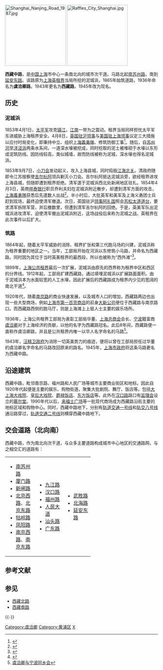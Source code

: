 {{Infobox China Road
|中文道路名称 = 西藏中路
|路牌类型=Shanghai
|走向1 = 北
|走向2 = 南
|走向1(E) = N
|道路英文名 = Xizang Rd.(M)
|走向2(E) = S
|图片 = File:Central_Xizang_Road.jpg
|图片说明 = 西藏中路和[[延安东路_(上海)|延安东路]]口
|道路属性 = 城市次干道
|道路总长度 = 1.422
|车速限制 =
|行车线数量 =
|所在地区 = {{CHN}}[[上海市|上海市]][[黄浦区|黄浦区]]
|起点 = [[苏州河|苏州河]]上的[[西藏路桥|西藏路桥]]接[[西藏北路|西藏北路]]
|终点 = [[延安东路_(上海)|延安东路]]接[[西藏南路|西藏南路]]
|道路命名日期 = 1943年
|命名缘由 = [[西藏|西藏]]
|道路旧名 = 泥城浜、[[虞洽卿|虞洽卿]]路
|道路动工日期 = 1865年
|通车日期 = 1865年
|路段主要建筑 = 
}}
[[File:Shanghai_Nanjing_Road_1987.jpg|200px]]
[[File:Raffles_City_Shanghai.jpg|200px]]

'''西藏中路'''，是[[中華人民共和國|中国]][[上海市|上海]]市中心一条南北向的城市次干道。马路北起[[南苏州路|南苏州路]]，南到[[延安东路_(上海)|延安东路]]。该路原为[[上海英租界|上海英租界]]当局所挖的泥城浜，1865年始筑道路，1936年命名为'''虞洽卿路'''，1943年更名为'''西藏路'''，1945年改为现名。

== 历史 ==
===泥城浜===
1853年4月1日，[[太平军|太平军]]攻克[[镇江|镇江]]，[[江南|江南]]一带为之震动。租界当局同样担忧太平军东进威胁上海租界安全。4月8日，[[英国驻上海总领事列表|英国驻沪领事]]与[[美国驻上海总领事列表|美国驻上海领事]]议定三大措施以应付时局变化，即秉持中立、组织[[上海義勇隊|上海義勇隊]]、修筑防御工事<ref>{{Cite web |url=http://book.ifeng.com/lianzai/detail_2010_07/14/1770444_24.shtml |title=泥城浜与泥城之战-凤凰网读书频道 |access-date=2011-06-02 |archive-date=2016-03-04 |archive-url=https://web.archive.org/web/20160304102559/http://book.ifeng.com/lianzai/detail_2010_07/14/1770444_24.shtml |dead-url=no }}</ref>。随后，自[[苏州河|苏州河]]至[[洋泾浜|洋泾浜]]两条水系间，一道深水壕被挖成，同时挖取的泥土被堆砌于水壕以东形成泥筑防线。因防线较高，类似城墙，故而防线被称为泥城，深水壕也得名泥城浜。

1853年9月7日，[[小刀会|小刀会]]发动起义，攻入上海县城，同时捣毁[[江海关|江海北关]]。清政府随即令江苏按察使[[吉尔杭阿|吉尔杭阿]]领兵剿灭小刀会。吉尔杭阿抵达泥城浜旁，欲经租界进攻上海县城，但随即遭到租界拒绝。清军遂于泥城浜西北处新闸地区驻扎。1854年4月3日，英商[[祥泰银行|祥泰银行]]职员乔利夫妇在泥城浜附近散步，却遭到清军方面的攻击，[[上海義勇隊|上海義勇隊]]获悉后先遣数人出战<ref>{{Cite web |url=http://www.shtong.gov.cn/newsite/node2/node2245/node75342/node75354/node75370/node75376/userobject1ai92262.html |title=上海军事志>>第八编战事>>第二章近代战事>>第四节太平军三次进攻上海 |access-date=2019-04-20 |archive-date=2021-02-03 |archive-url=https://web.archive.org/web/20210203075700/http://www.shtong.gov.cn/newsite/node2/node2245/node75342/node75354/node75370/node75376/userobject1ai92262.html |dead-url=no }}</ref>。半小时后，大批英军和美军及上海义勇团士兵赶到现场，最终迫使清军撤退。次日，英国驻沪[[领事|领事]][[阿礼国|阿礼国]]照会[[苏松太道道台|苏松太道道台]]，要求清军拆除军营，并后撤数里，但遭到清军吉尔杭阿的回绝。于是，英美军队出泥城浜进攻清军，迫使清军撤出泥城浜附近，这场战役后来称为泥城之战。英租界在此次事件以后扩大。

===筑路===
1864年起，随着太平军威胁的消除、租界扩张和第三代跑马场的兴建，泥城浜称为租界重要的地区之一。当年，工部局开始在河浜以东修筑小马路，并命名为西藏路，同时因为其位于当时英美租界的最西段，所以也被称为“西外滩”<ref>{{Cite web |url=http://www.shtong.gov.cn/newsite/node2/node2245/node70862/node70870/node70919/node70925/userobject1ai73716.html |title=上海地名志>>第四篇交通地名（一）>>第一章政区名命名>>第一节省地级类 |access-date=2019-04-20 |archive-date=2014-01-08 |archive-url=https://web.archive.org/web/20140108152818/http://www.shtong.gov.cn/newsite/node2/node2245/node70862/node70870/node70919/node70925/userobject1ai73716.html |dead-url=no }}</ref>。

1899年，[[上海公共租界|上海公共租界]]最后一次扩展，泥城浜由原先的西界称为租界中区和西区的分界线。1912年起，工部局扩建西藏路，通过填埋泥城浜以扩展路面面积。由于泥城浜本为水面较宽的人工水壕，因此扩展后的西藏路成为租界内少见的宽阔的南北干道<ref>{{Cite web |url=http://www.shtong.gov.cn/newsite/node2/node71994/node71995/node72000/node72014/userobject1ai77394.html |title=上海名街志>>历史名街>>地处六岔路口的商街——泥城桥 |access-date=2019-04-20 |archive-date=2021-02-03 |archive-url=https://web.archive.org/web/20210203075705/http://www.shtong.gov.cn/newsite/node2/node71994/node71995/node72000/node72014/userobject1ai77394.html |dead-url=no }}</ref>。

1920年代，随着[[南京路_(上海市)|南京路]]的商业快速发展，以及城市人口的增加，西藏路两边也出现一些大型商场，例如[[上海市第一百货商店|上海市第一百货商店]]的前身[[大新公司|大新公司]]便位于西藏路与南京路口。而西藏路西侧的跑马厅，则是上海滩上上层人士主要的娱乐场所。

1936年，上海公共租界工部局为表彰工部局华董、[[上海总商会|上海总商会]]会长、[[宁波|宁波]]籍富商[[虞洽卿|虞洽卿]]对于上海经济的贡献，以他的名字为西藏路冠名。此后8年间，西藏路便一直称作虞洽卿路，并且是公共租界内唯一以华人名字命名的马路<ref>[http://www.yplib.org.cn/structure/jdsh/xx_76294_1.htm 虞洽卿与宁波同乡会]{{dead link|date=2018年1月 |bot=InternetArchiveBot |fix-attempted=yes }}</ref>。

1943年，[[汪精卫政府|汪精卫政府]]为消除一切英美势力的痕迹，便将以曾在工部局担任过华董的虞洽卿名字命名的马路改回原来的路名。1945年，[[上海市政府|上海市政府]]将这条马路更名为西藏中路。

==沿途建筑==
西藏中路，毗邻南京路、福州路和人民广场等城市主要商业街区和地标。因此自1920年代起便是主要的娱乐、购物街道，聚集大批剧院、舞厅、饭店等。包括[[大上海大戏院|大上海大戏院]]、[[皇后大戏院|皇后大戏院]]、[[爵禄饭店|爵禄饭店]]、[[东方饭店|东方饭店]]等。此外在[[汉口路_(上海)|汉口路]]路口有[[监理会|监理会]]设立的[[慕尔堂|慕尔堂]]。1990年代以后，[[上海来福士广场|来福士广场]]等一批现代商场成为西藏路沿街主要的地标区域和购物中心。同时，西藏中路地下，分别有[[上海轨道交通一号线|轨道交通一号线]]和[[上海轨道交通八号线|轨交八号线]]通沿路穿过，[[上海轨道交通2号线|轨道交通二号线]]则横穿西藏中路地下。

== 交会道路（北向南） ==
西藏中路，作为南北向次干道，与众多主要道路构成城市中心地区的交通路网，与之相交汇的道路有：
{| width=75%
| width=25% valign="top" |
*[[南苏州路|南苏州路]]
*[[厦门路|厦门路]]
*[[新闸路|新闸路]]
*[[北京西路|北京西路]]、[[北京东路_(上海)|北京东路]]
*[[牯岭路|牯岭路]]
*[[凤阳路_(上海)|凤阳路]]
*[[南京西路_(上海市)|南京西路]]、[[南京东路_(上海市)|南京东路]]
| width=25% valign="top" |
*[[九江路_(上海)|九江路]]
*[[汉口路_(上海)|汉口路]]
*[[福州路_(上海)|福州路]]
*[[人民大道_(上海)|人民大道]]
*[[汕头路_(上海)|汕头路]]
*[[广东路_(上海)|广东路]]
| width=25% valign="top" |
*[[武胜路|武胜路]]
*[[北海路_(上海)|北海路]]
*[[延安东路_(上海)|延安东路]]
|}

== 参考文献 ==
{{Reflist|2}}

== 参见 ==
* [[西藏北路|西藏北路]]
* [[西藏南路|西藏南路]]

{{-}}
{{上海人民广场}}
{{上海市功能性区域}}
[[Category:虞洽卿|Category:虞洽卿]]
[[Category:黄浦区|Category:黄浦区]]
[[Category:上海道路|X]]